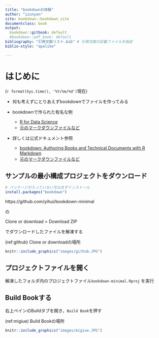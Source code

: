 ---
title: "bookdownの体験"
author: "izunyan"
site: bookdown::bookdown_site
documentclass: book
output:
  bookdown::gitbook: default
  #bookdown::pdf_book: default
bibliography: "引用文献リスト.bib" # 引用文献の記載ファイルを指定
biblio-style: "apalike"

---
# はじめに {-}

(`r format(Sys.time(), '%Y/%m/%d')`現在)

* 何も考えずにとりあえずbookdownでファイルを作ってみる
  
* bookdownで作られた有名な例
    + [R for Data Science](https://r4ds.had.co.nz/)
    + [元のマークダウンファイルなど](https://github.com/hadley/r4ds)

* 詳しくは公式ドキュメント参照
    - [bookdown: Authoring Books and Technical Documents with R Markdown](https://bookdown.org/yihui/bookdown/)
    - [元のマークダウンファイルなど](https://github.com/rstudio/bookdown/tree/master/inst/examples)

## サンプルの最小構成プロジェクトをダウンロード {-}

```{r eval=FALSE}
# パッケージが入っていない方はまずインストール
install.packages("bookdown")
```

https://github.com/yihui/bookdown-minimal

の

Clone or download > Download ZIP

でダウンロードしたファイルを解凍する

(ref:github) Clone or downloadの場所

```{r github, echo=FALSE, fig.align='center', fig.cap='(ref:github)', out.width='70%'}
knitr::include_graphics("images/github.JPG")
```

## プロジェクトファイルを開く {-}

解凍したフォルダ内のプロジェクトファイル`bookdown-minimal.Rproj` を実行

## Build Bookする {-}

右上ペインのBuildタブを開き，`Build Book`を押す

(ref:migiue) Build Bookの場所

```{r migiue, echo=FALSE, fig.align='center', fig.cap='(ref:migiue)', out.width='70%'}
knitr::include_graphics("images/migiue.JPG")
```


